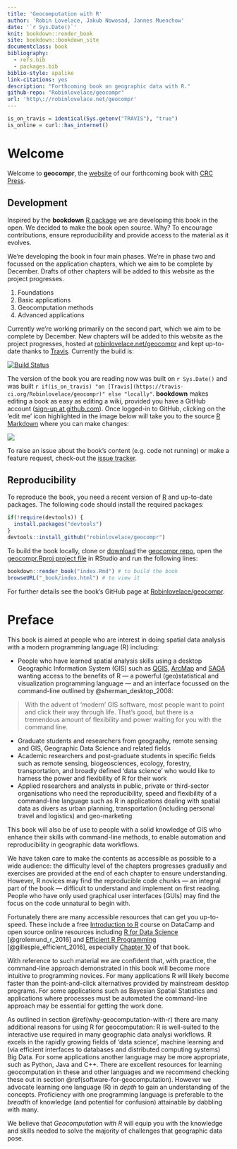 ```yaml
--- 
title: 'Geocomputation with R'
author: 'Robin Lovelace, Jakub Nowosad, Jannes Muenchow'
date: '`r Sys.Date()`'
knit: bookdown::render_book
site: bookdown::bookdown_site
documentclass: book
bibliography:
  - refs.bib
  - packages.bib
biblio-style: apalike
link-citations: yes
description: "Forthcoming book on geographic data with R."
github-repo: "Robinlovelace/geocompr"
url: 'http\://robinlovelace.net/geocompr'
---
```


```r
is_on_travis = identical(Sys.getenv("TRAVIS"), "true")
is_online = curl::has_internet()
```

# Welcome {-}

Welcome to **geocompr**, the [website](http://robinlovelace.net/geocompr) of our forthcoming book with [CRC Press](https://www.crcpress.com/Chapman--HallCRC-The-R-Series/book-series/CRCTHERSER).

## Development {-}

Inspired by the **bookdown** [R package](https://github.com/rstudio/bookdown) we are developing this book in the open.
We decided to make the book open source.
Why?
To encourage contributions, ensure reproducibility and provide access to the material as it evolves.

We're developing the book in four main phases.
We're in phase two and focussed on the application chapters, which we aim to be complete by December.
Drafts of other chapters will be added to this website as the project progresses.

1. Foundations
2. Basic applications
3. Geocomputation methods
4. Advanced applications

Currently we're working primarily on the second part, which we aim to be complete by December.
New chapters will be added to this website as the project progresses, hosted at [robinlovelace.net/geocompr](http://robinlovelace.net/geocompr) and kept up-to-date thanks to [Travis](https://travis-ci.org/Robinlovelace/geocompr).
Currently the build is:

[![Build Status](https://travis-ci.org/Robinlovelace/geocompr.svg?branch=master)](https://travis-ci.org/Robinlovelace/geocompr) 

The version of the book you are reading now was built on `r Sys.Date()` and was built `r if(is_on_travis) "on [Travis](https://travis-ci.org/Robinlovelace/geocompr)" else "locally"`.
**bookdown** makes editing a book as easy as editing a wiki, provided you have a GitHub account ([sign-up at github.com](https://github.com/)).
Once logged-in to GitHub, clicking on the 'edit me' icon highlighted in the image below will take you to the source [R Markdown](http://rmarkdown.rstudio.com/) where you can make changes:

[![](figures/editme.png)](https://github.com/Robinlovelace/geocompr/edit/master/index.Rmd)

To raise an issue about the book's content (e.g. code not running) or make a feature request, check-out the [issue tracker](https://github.com/Robinlovelace/geocompr/issues).

## Reproducibility {-}

To reproduce the book, you need a recent version of [R](https://cran.r-project.org/) and up-to-date packages.
The following code should install the required packages:

```r
if(!require(devtools)) {
  install.packages("devtools")
}
devtools::install_github("robinlovelace/geocompr")
```

To build the book locally, clone or [download](https://github.com/Robinlovelace/geocompr/archive/master.zip) the [geocompr repo](https://github.com/Robinlovelace/geocompr/), open the [geocompr.Rproj project file](https://github.com/Robinlovelace/geocompr/blob/master/geocompr.Rproj) in RStudio and run the following lines:

```r
bookdown::render_book("index.Rmd") # to build the book
browseURL("_book/index.html") # to view it
```

For further details see the book's GitHub page at [Robinlovelace/geocompr](https://github.com/Robinlovelace/geocompr#geocomputation-with-r).

# Preface

This book is aimed at people who are interest in doing spatial data analysis with a modern programming language (R) including:

- People who have learned spatial analysis skills using a desktop Geographic Information System (GIS) such as [QGIS](http://qgis.org/en/site/), [ArcMap](http://desktop.arcgis.com/en/arcmap/) and [SAGA](http://www.saga-gis.org/en/index.html) wanting access to the benefits of R --- a powerful (geo)statistical and visualization programming language --- and an interface focussed on the command-line outlined by @sherman_desktop_2008:

> With the advent of 'modern' GIS software, most people want to point and click their way through life. That’s good, but there is a tremendous amount of flexibility and power waiting for you with the command line.

- Graduate students and researchers from geography, remote sensing and GIS, Geographic Data Science and related fields
- Academic researchers and post-graduate students in specific fields such as remote sensing, biogeosciences, ecology, forestry, transportation, and broadly defined 'data science' who would like to harness the power and flexibility of R for their work <!-- please add further fields-->
- Applied researchers and analysts in public, private or third-sector organisations who need the reproducibility, speed and flexibility of a command-line language such as R in applications dealing with spatial data as divers as urban planning, transportation (including personal travel and logistics) and geo-marketing <!-- please add further examples-->

This book will also be of use to people with a solid knowledge of GIS who enhance their skills with command-line methods, to enable automation and reproducibility in geographic data workflows.

We have taken care to make the contents as accessible as possible to a wide audience: the difficulty level of the chapters progresses gradually and exercises are provided at the end of each chapter to ensure understanding.
However, R novices may find the reproducible code chunks --- an integral part of the book --- difficult to understand and implement on first reading. 
People who have only used graphical user interfaces (GUIs) may find the focus on the code unnatural to begin with.

Fortunately there are many accessible resources that can get you up-to-speed.
These include a free [Introduction to R](https://www.datacamp.com/courses/free-introduction-to-r) course on DataCamp and open source online resources including [R for Data Science](http://r4ds.had.co.nz/) [@grolemund_r_2016] and [Efficient R Programming](https://csgillespie.github.io/efficientR/) [@gillespie_efficient_2016], especially [Chapter 10](https://csgillespie.github.io/efficientR/learning.html) of that book.

With reference to such material we are confident that, with practice, the command-line approach demonstrated in this book will become more intuitive to programming novices.
For many applications R will likely become faster than the point-and-click alternatives provided by mainstream desktop programs.
For some applications such as Bayesian Spatial Statistics and applications where processes must be automated the command-line approach may be essential for getting the work done.

As outlined in section \@ref(why-geocomputation-with-r) there are many additional reasons for using R for geocomputation:
R is well-suited to the interactive use required in many geographic data analysi workflows.
R excels in the rapidly growing fields of 'data science', machine learning and (via efficient interfaces to databases and distributed computing systems) Big Data.
For some applications another language may be more appropriate, such as Python, Java and C++.
There are excellent resources for learning geocomputation in these and other languages and we recommend checking these out in section \@ref(software-for-geocomputation).
However we advocate learning one language (R) in *depth* to gain an understanding of the concepts.
Proficiency with one programming language is preferable to the *breadth* of knowledge (and potential for confusion) attainable by dabbling with many.

We believe that *Geocomputation with R* will equip you with the knowledge and skills needed to solve the majority of challenges that geographic data pose.


<!-- to think about, not sure if needed but then this would be a good place to point out why our book might have advantages over the other books --> 
<!-- compare with: -->
<!-- - ASDAR -->
<!-- - An intro to R for spatial analysis and mapping -->
<!-- - Remote Sensing and GIS for ecologists -->
<!-- - Mapping and Environmental and Ecological Statistics with R (not really a competitor, I have ordered a copy, this book is really about modeling, and I would rather prefer the Zuur et al. books over it) -->
<!-- - http://rspatial.org/intr/index.html (haven't read it but might be more suitable for beginners, however, it does not consider sf; additionally, it provides more code than text, and hence, probably less explanations than our book) -->

<!-- ## Acknowledgements {-} -->
<!-- add list of people who helped with this book -->
